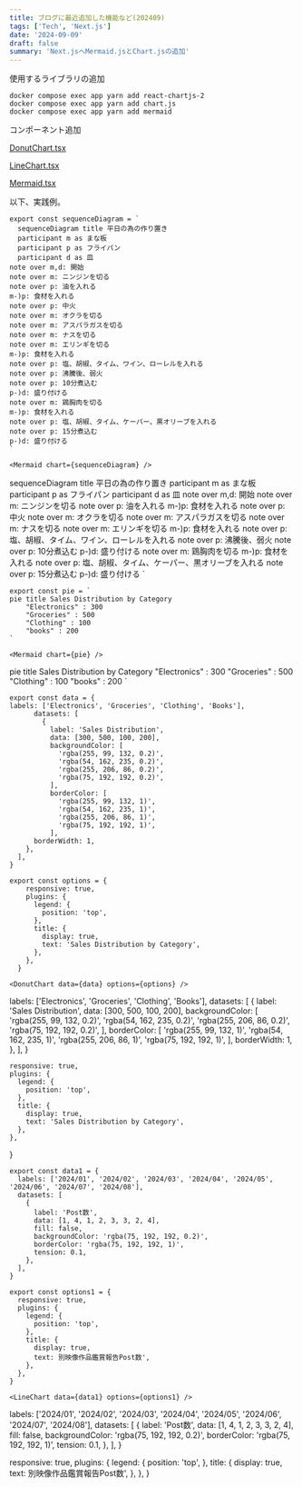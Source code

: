 ```yaml
---
title: ブログに最近追加した機能など(202409)
tags: ['Tech', 'Next.js']
date: '2024-09-09'
draft: false
summary: 'Next.jsへMermaid.jsとChart.jsの追加'
---
```


使用するライブラリの追加

```
docker compose exec app yarn add react-chartjs-2
docker compose exec app yarn add chart.js
docker compose exec app yarn add mermaid
```

コンポーネント追加

[DonutChart.tsx](https://github.com/reiji990/blog/blob/main/components/DonutChart.tsx)

[LineChart.tsx](https://github.com/reiji990/blog/blob/main/components/LineChart.tsx)

[Mermaid.tsx](https://github.com/reiji990/blog/blob/main/components/Mermaid.tsx)

以下、実践例。

```
export const sequenceDiagram = `
  sequenceDiagram title 平日の為の作り置き
  participant m as まな板
  participant p as フライパン
  participant d as 皿
note over m,d: 開始
note over m: ニンジンを切る
note over p: 油を入れる
m-)p: 食材を入れる
note over p: 中火
note over m: オクラを切る
note over m: アスパラガスを切る
note over m: ナスを切る
note over m: エリンギを切る
m-)p: 食材を入れる
note over p: 塩、胡椒、タイム、ワイン、ローレルを入れる
note over p: 沸騰後、弱火
note over p: 10分煮込む
p-)d: 盛り付ける
note over m: 鶏胸肉を切る
m-)p: 食材を入れる
note over p: 塩、胡椒、タイム、ケーパー、黒オリーブを入れる
note over p: 15分煮込む
p-)d: 盛り付ける
`

<Mermaid chart={sequenceDiagram} />
```

  sequenceDiagram title 平日の為の作り置き
  participant m as まな板
  participant p as フライパン
  participant d as 皿
note over m,d: 開始
note over m: ニンジンを切る
note over p: 油を入れる
m-)p: 食材を入れる
note over p: 中火
note over m: オクラを切る
note over m: アスパラガスを切る
note over m: ナスを切る
note over m: エリンギを切る
m-)p: 食材を入れる
note over p: 塩、胡椒、タイム、ワイン、ローレルを入れる
note over p: 沸騰後、弱火
note over p: 10分煮込む
p-)d: 盛り付ける
note over m: 鶏胸肉を切る
m-)p: 食材を入れる
note over p: 塩、胡椒、タイム、ケーパー、黒オリーブを入れる
note over p: 15分煮込む
p-)d: 盛り付ける
`

<Mermaid chart={sequenceDiagram} />

```
export const pie = `
pie title Sales Distribution by Category
    "Electronics" : 300
    "Groceries" : 500
    "Clothing" : 100
    "books" : 200
`

<Mermaid chart={pie} />
```

pie title Sales Distribution by Category
    "Electronics" : 300
    "Groceries" : 500
    "Clothing" : 100
    "books" : 200
`

<Mermaid chart={pie} />

```
export const data = {
labels: ['Electronics', 'Groceries', 'Clothing', 'Books'],
      datasets: [
        {
          label: 'Sales Distribution',
          data: [300, 500, 100, 200],
          backgroundColor: [
            'rgba(255, 99, 132, 0.2)',
            'rgba(54, 162, 235, 0.2)',
            'rgba(255, 206, 86, 0.2)',
            'rgba(75, 192, 192, 0.2)',
          ],
          borderColor: [
            'rgba(255, 99, 132, 1)',
            'rgba(54, 162, 235, 1)',
            'rgba(255, 206, 86, 1)',
            'rgba(75, 192, 192, 1)',
          ],
      borderWidth: 1,
    },
  ],
}

export const options = {
    responsive: true,
    plugins: {
      legend: {
        position: 'top',
      },
      title: {
        display: true,
        text: 'Sales Distribution by Category',
      },
    },
  }

<DonutChart data={data} options={options} />
```

labels: ['Electronics', 'Groceries', 'Clothing', 'Books'],
      datasets: [
        {
          label: 'Sales Distribution',
          data: [300, 500, 100, 200],
          backgroundColor: [
            'rgba(255, 99, 132, 0.2)',
            'rgba(54, 162, 235, 0.2)',
            'rgba(255, 206, 86, 0.2)',
            'rgba(75, 192, 192, 0.2)',
          ],
          borderColor: [
            'rgba(255, 99, 132, 1)',
            'rgba(54, 162, 235, 1)',
            'rgba(255, 206, 86, 1)',
            'rgba(75, 192, 192, 1)',
          ],
      borderWidth: 1,
    },
  ],
}

    responsive: true,
    plugins: {
      legend: {
        position: 'top',
      },
      title: {
        display: true,
        text: 'Sales Distribution by Category',
      },
    },
  }

<DonutChart data={data} options={options} />

```
export const data1 = {
  labels: ['2024/01', '2024/02', '2024/03', '2024/04', '2024/05', '2024/06', '2024/07', '2024/08'],
  datasets: [
    {
      label: 'Post数',
      data: [1, 4, 1, 2, 3, 3, 2, 4],
      fill: false,
      backgroundColor: 'rgba(75, 192, 192, 0.2)',
      borderColor: 'rgba(75, 192, 192, 1)',
      tension: 0.1,
    },
  ],
}

export const options1 = {
  responsive: true,
  plugins: {
    legend: {
      position: 'top',
    },
    title: {
      display: true,
      text: 別映像作品鑑賞報告Post数',
    },
  },
}

<LineChart data={data1} options={options1} />
```

  labels: ['2024/01', '2024/02', '2024/03', '2024/04', '2024/05', '2024/06', '2024/07', '2024/08'],
  datasets: [
    {
      label: 'Post数',
      data: [1, 4, 1, 2, 3, 3, 2, 4],
      fill: false,
      backgroundColor: 'rgba(75, 192, 192, 0.2)',
      borderColor: 'rgba(75, 192, 192, 1)',
      tension: 0.1,
    },
  ],
}

  responsive: true,
  plugins: {
    legend: {
      position: 'top',
    },
    title: {
      display: true,
      text: 別映像作品鑑賞報告Post数',
    },
  },
}

<LineChart data={data1} options={options1} />
